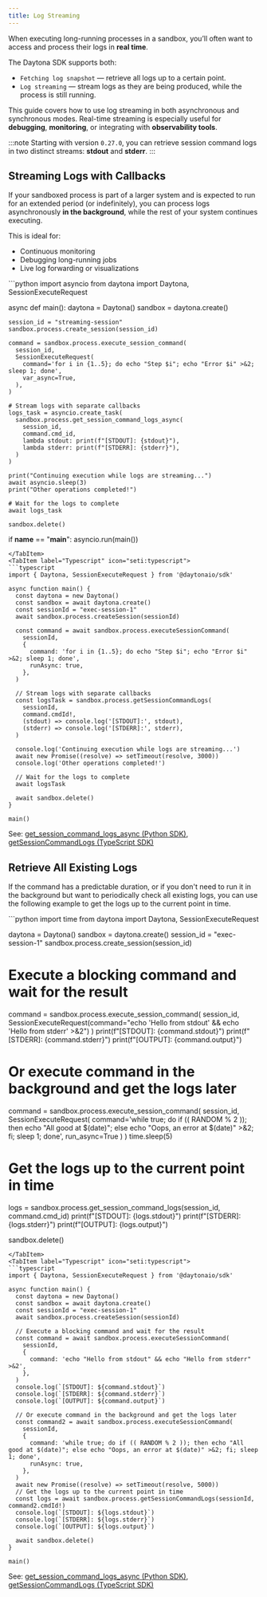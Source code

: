 ```yaml
---
title: Log Streaming
---
```


When executing long-running processes in a sandbox, you’ll often want to access and process their logs in **real time**.

The Daytona SDK supports both:

- `Fetching log snapshot` — retrieve all logs up to a certain point.
- `Log streaming` — stream logs as they are being produced, while the process is still running.

This guide covers how to use log streaming in both asynchronous and synchronous modes.
Real-time streaming is especially useful for **debugging**, **monitoring**, or integrating with **observability tools**.

:::note
Starting with version `0.27.0`, you can retrieve session command logs in two distinct streams: **stdout** and **stderr**.
:::

## Streaming Logs with Callbacks

If your sandboxed process is part of a larger system and is expected to run for an extended period (or indefinitely),
you can process logs asynchronously **in the background**, while the rest of your system continues executing.

This is ideal for:

- Continuous monitoring
- Debugging long-running jobs
- Live log forwarding or visualizations


<Tabs syncKey="language">
<TabItem label="Python" icon="seti:python">
  ```python
  import asyncio
  from daytona import Daytona, SessionExecuteRequest

  async def main():
    daytona = Daytona()
    sandbox = daytona.create()

    session_id = "streaming-session"
    sandbox.process.create_session(session_id)

    command = sandbox.process.execute_session_command(
      session_id,
      SessionExecuteRequest(
        command='for i in {1..5}; do echo "Step $i"; echo "Error $i" >&2; sleep 1; done',
        var_async=True,
      ),
    )

    # Stream logs with separate callbacks
    logs_task = asyncio.create_task(
      sandbox.process.get_session_command_logs_async(
        session_id,
        command.cmd_id,
        lambda stdout: print(f"[STDOUT]: {stdout}"),
        lambda stderr: print(f"[STDERR]: {stderr}"),
      )
    )

    print("Continuing execution while logs are streaming...")
    await asyncio.sleep(3)
    print("Other operations completed!")

    # Wait for the logs to complete
    await logs_task

    sandbox.delete()
    
  if __name__ == "__main__":
      asyncio.run(main())

  ```
</TabItem>
  <TabItem label="Typescript" icon="seti:typescript">
  ```typescript
  import { Daytona, SessionExecuteRequest } from '@daytonaio/sdk'

  async function main() {
    const daytona = new Daytona()
    const sandbox = await daytona.create()
    const sessionId = "exec-session-1"
    await sandbox.process.createSession(sessionId)

    const command = await sandbox.process.executeSessionCommand(
      sessionId,
      {
        command: 'for i in {1..5}; do echo "Step $i"; echo "Error $i" >&2; sleep 1; done',
        runAsync: true,
      },
    )

    // Stream logs with separate callbacks
    const logsTask = sandbox.process.getSessionCommandLogs(
      sessionId,
      command.cmdId!,
      (stdout) => console.log('[STDOUT]:', stdout),
      (stderr) => console.log('[STDERR]:', stderr),
    )

    console.log('Continuing execution while logs are streaming...')
    await new Promise((resolve) => setTimeout(resolve, 3000))
    console.log('Other operations completed!')

    // Wait for the logs to complete
    await logsTask

    await sandbox.delete()
  }

  main()
  ```

  </TabItem>
</Tabs>

See: [get_session_command_logs_async (Python SDK)](/docs/python-sdk/sync/process/#processget_session_command_logs_async), [getSessionCommandLogs (TypeScript SDK)](/docs/typescript-sdk/process/#getsessioncommandlogs)

## Retrieve All Existing Logs

If the command has a predictable duration, or if you don't need to run it in the background but want to
periodically check all existing logs, you can use the following example to get the logs up to the current point in time.

<Tabs syncKey="language">
  <TabItem label="Python" icon="seti:python">
  ```python
  import time
  from daytona import Daytona, SessionExecuteRequest

  daytona = Daytona()
  sandbox = daytona.create()
  session_id = "exec-session-1"
  sandbox.process.create_session(session_id)

  # Execute a blocking command and wait for the result
  command = sandbox.process.execute_session_command(
    session_id, SessionExecuteRequest(command="echo 'Hello from stdout' && echo 'Hello from stderr' >&2")
  )
  print(f"[STDOUT]: {command.stdout}")
  print(f"[STDERR]: {command.stderr}")
  print(f"[OUTPUT]: {command.output}")

  # Or execute command in the background and get the logs later
  command = sandbox.process.execute_session_command(
    session_id, 
    SessionExecuteRequest(
      command='while true; do if (( RANDOM % 2 )); then echo "All good at $(date)"; else echo "Oops, an error at $(date)" >&2; fi; sleep 1; done',
      run_async=True
    )
  )
  time.sleep(5)
  # Get the logs up to the current point in time
  logs = sandbox.process.get_session_command_logs(session_id, command.cmd_id)
  print(f"[STDOUT]: {logs.stdout}")
  print(f"[STDERR]: {logs.stderr}")
  print(f"[OUTPUT]: {logs.output}")

  sandbox.delete()
  ```
  </TabItem>
  <TabItem label="Typescript" icon="seti:typescript">
  ```typescript
  import { Daytona, SessionExecuteRequest } from '@daytonaio/sdk'

  async function main() {
    const daytona = new Daytona()
    const sandbox = await daytona.create()
    const sessionId = "exec-session-1"
    await sandbox.process.createSession(sessionId)

    // Execute a blocking command and wait for the result
    const command = await sandbox.process.executeSessionCommand(
      sessionId,
      {
        command: 'echo "Hello from stdout" && echo "Hello from stderr" >&2',
      },
    )
    console.log(`[STDOUT]: ${command.stdout}`)
    console.log(`[STDERR]: ${command.stderr}`)
    console.log(`[OUTPUT]: ${command.output}`)

    // Or execute command in the background and get the logs later
    const command2 = await sandbox.process.executeSessionCommand(
      sessionId,
      {
        command: 'while true; do if (( RANDOM % 2 )); then echo "All good at $(date)"; else echo "Oops, an error at $(date)" >&2; fi; sleep 1; done',
        runAsync: true,
      },
    )
    await new Promise((resolve) => setTimeout(resolve, 5000))
    // Get the logs up to the current point in time
    const logs = await sandbox.process.getSessionCommandLogs(sessionId, command2.cmdId!)
    console.log(`[STDOUT]: ${logs.stdout}`)
    console.log(`[STDERR]: ${logs.stderr}`)
    console.log(`[OUTPUT]: ${logs.output}`)

    await sandbox.delete()
  }

  main()
  ```

  </TabItem>
</Tabs>

See: [get_session_command_logs_async (Python SDK)](/docs/python-sdk/sync/process/#processget_session_command_logs_async), [getSessionCommandLogs (TypeScript SDK)](/docs/typescript-sdk/process/#getsessioncommandlogs)
